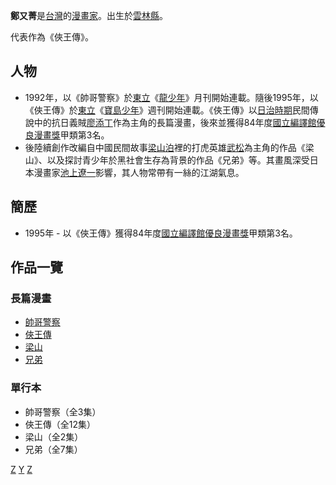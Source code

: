 {{漫畫}}
'''鄭又菁'''是[[台灣|台灣]]的[[漫畫家|漫畫家]]。出生於[[雲林縣|雲林縣]]。

代表作為《俠王傳》。

== 人物 ==
*1992年，以《帥哥警察》於[[東立|東立]]《[[龍少年|龍少年]]》月刊開始連載。隨後1995年，以《俠王傳》於[[東立|東立]]《[[寶島少年|寶島少年]]》週刊開始連載。《俠王傳》以[[台灣日治時期|日治時期]]民間傳說中的抗日義賊[[廖添丁|廖添丁]]作為主角的長篇漫畫，後來並獲得84年度[[國立編譯館優良漫畫獎|國立編譯館優良漫畫獎]]甲類第3名。
*後陸續創作改編自中國民間故事[[梁山泊|梁山泊]]裡的打虎英雄[[武松|武松]]為主角的作品《梁山》、以及探討青少年於黑社會生存為背景的作品《兄弟》等。其畫風深受日本漫畫家[[池上遼一|池上遼一]]影響，其人物常帶有一絲的江湖氣息。

== 簡歷 ==
*1995年 - 以《俠王傳》獲得84年度[[國立編譯館優良漫畫獎|國立編譯館優良漫畫獎]]甲類第3名。

== 作品一覽 ==
=== 長篇漫畫 ===
*[[帥哥警察|帥哥警察]]
*[[俠王傳|俠王傳]]
*[[梁山|梁山]]
*[[兄弟|兄弟]]
=== 單行本 ===
*帥哥警察（全3集）
*俠王傳（全12集）
*梁山（全2集）
*兄弟（全7集）

[[Category:臺灣漫畫家|Z]]
[[Category:鄭姓|Y]]
[[Category:雲林縣人|Z]]